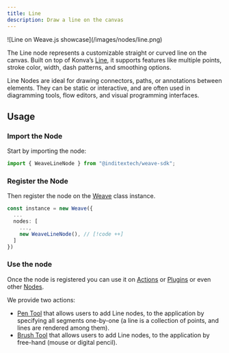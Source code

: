 ```yaml
---
title: Line
description: Draw a line on the canvas
---
```


<div className="flex justify-center items-center *:max-w-[700px] bg-gradient-to-br from-fd-primary/10 rounded-xl border">
  ![Line on Weave.js showcase](/images/nodes/line.png)
</div>

The Line node represents a customizable straight or curved line on the canvas.
Built on top of Konva’s [Line](https://konvajs.org/api/Konva.Line.html), it supports
features like multiple points, stroke color, width, dash patterns, and smoothing
options.

Line Nodes are ideal for drawing connectors, paths, or annotations between elements.
They can be static or interactive, and are often used in diagramming tools,
flow editors, and visual programming interfaces.

## Usage

<div className="fd-steps">

<div className="[&_h3]:fd-step">

### Import the Node

Start by importing the node:

```ts
import { WeaveLineNode } from "@inditextech/weave-sdk";
```

</div>

<div className='[&_h3]:fd-step'>

### Register the Node

Then register the node on the [Weave](/docs/sdk/api-reference/weave) class instance.

```ts
const instance = new Weave({
  ...
  nodes: [
    ...,
    new WeaveLineNode(), // [!code ++]
  ]
})
```

</div>

<div className='[&_h3]:fd-step'>

### Use the node

Once the node is registered you can use it on [Actions](/docs/main/build/actions) or
[Plugins](/docs/main/build/plugins) or even other [Nodes](/docs/main/build/nodes).

We provide two actions:

- [Pen Tool](/docs/main/build/actions/pen-tool) that allows users to add Line nodes,
  to the application by specifying all segments one-by-one (a line is a collection of points,
  and lines are rendered among them).
- [Brush Tool](/docs/main/build/actions/brush-tool) that allows users to add Line nodes,
  to the application by free-hand (mouse or digital pencil).

</div>

</div>
